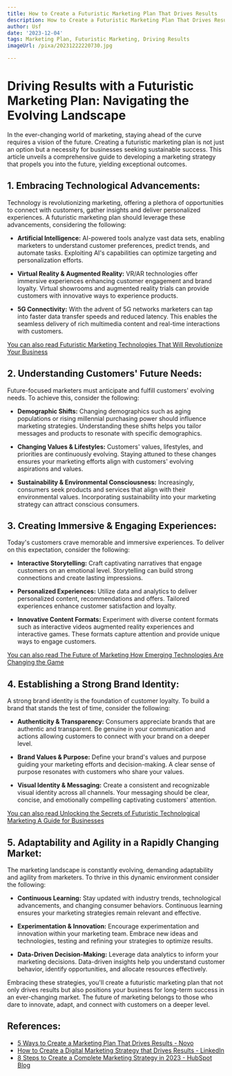 ```yaml
---
title: How to Create a Futuristic Marketing Plan That Drives Results
description: How to Create a Futuristic Marketing Plan That Drives Results
author: Usf
date: '2023-12-04'
tags: Marketing Plan, Futuristic Marketing, Driving Results
imageUrl: /pixa/20231222220730.jpg

---
```

# Driving Results with a  Futuristic Marketing Plan:  Navigating the Evolving Landscape

In the ever-changing  world of marketing, staying ahead of the curve requires a vision  of the future. Creating a futuristic marketing  plan is not just an option but a  necessity for businesses seeking  sustainable success. This article unveils a  comprehensive guide to developing  a marketing strategy that propels  you into the future, yielding exceptional outcomes.

## 1. Embracing Technological Advancements:

Technology is revolutionizing marketing, offering a plethora of  opportunities to connect with  customers, gather insights and deliver personalized experiences. A futuristic marketing plan should leverage these advancements, considering  the following:

- **Artificial Intelligence:** AI-powered tools analyze vast data  sets, enabling marketers to understand customer preferences, predict trends, and automate tasks. Exploiting  AI's capabilities can optimize targeting and personalization efforts.

- **Virtual Reality & Augmented  Reality:** VR/AR technologies offer immersive experiences enhancing customer engagement and brand loyalty. Virtual showrooms and augmented reality trials can provide customers with innovative ways to experience products.

- **5G Connectivity:** With the advent of 5G networks marketers can tap into  faster data transfer speeds and reduced latency. This enables the seamless delivery of rich multimedia content and real-time  interactions with  customers.

[You can also read Futuristic Marketing  Technologies That Will Revolutionize Your  Business](Futuristic%20Marketing%20Technologies%20That%20Will%20Revolutionize%20Your%20Business)


## 2. Understanding Customers' Future Needs:

Future-focused marketers must anticipate  and  fulfill customers'  evolving needs. To achieve this, consider  the following:

- **Demographic Shifts:** Changing  demographics such  as aging populations or rising millennial purchasing power should influence marketing strategies. Understanding these  shifts helps you tailor messages and products to resonate with specific demographics.

- **Changing Values & Lifestyles:** Customers' values, lifestyles, and priorities are continuously evolving.  Staying attuned  to these  changes ensures  your marketing efforts  align with customers' evolving aspirations and values.

- **Sustainability & Environmental Consciousness:** Increasingly, consumers seek products and services that align with their environmental values. Incorporating sustainability into your marketing strategy can attract conscious consumers.

## 3. Creating Immersive & Engaging Experiences:

Today's  customers crave memorable and immersive experiences. To deliver on this expectation, consider the following:

-  **Interactive Storytelling:** Craft  captivating narratives that engage  customers on an emotional level. Storytelling can build strong connections  and create lasting impressions.

-  **Personalized Experiences:** Utilize data and analytics to deliver personalized content,  recommendations and offers. Tailored experiences enhance customer satisfaction and loyalty.

- **Innovative Content Formats:** Experiment with diverse content formats such as interactive videos augmented reality experiences  and interactive games. These formats capture attention and provide unique ways to engage customers.

[You can also read The Future of Marketing How Emerging Technologies Are Changing  the Game](The%20Future%20of%20Marketing%20How%20Emerging%20Technologies%20Are%20Changing%20the%20Game)


## 4. Establishing a Strong Brand Identity:

A strong brand  identity is the foundation of customer loyalty.  To build a brand that stands the test of time, consider the following:

- **Authenticity & Transparency:** Consumers appreciate brands that  are authentic  and transparent. Be genuine in your communication and actions allowing customers to connect with your brand on a deeper level.

- **Brand Values & Purpose:** Define your brand's values and purpose  guiding your marketing efforts and decision-making. A clear sense of purpose resonates with customers who share your values.

- **Visual Identity & Messaging:** Create a consistent and recognizable visual identity across all channels. Your messaging should be clear, concise, and emotionally compelling captivating customers' attention.

[You can  also read Unlocking the Secrets of Futuristic Technological Marketing A Guide for Businesses](Unlocking%20the%20Secrets%20of%20Futuristic%20Technological%20Marketing%20A%20Guide%20for%20Businesses)


## 5. Adaptability and Agility in a Rapidly Changing  Market:

The marketing  landscape is constantly evolving, demanding adaptability and agility from marketers. To thrive in this dynamic environment  consider the following:

- **Continuous Learning:** Stay updated with industry trends, technological advancements, and changing consumer  behaviors. Continuous learning ensures your  marketing strategies  remain relevant  and effective.

-  **Experimentation & Innovation:** Encourage experimentation and innovation within your  marketing team. Embrace new ideas and technologies, testing and refining your strategies to optimize results.

- **Data-Driven Decision-Making:** Leverage data analytics to  inform your marketing decisions. Data-driven insights help  you understand customer behavior, identify opportunities, and allocate  resources effectively.

Embracing these  strategies, you'll create a futuristic  marketing plan that not only drives results but also positions your business for long-term  success in an ever-changing market. The future  of  marketing belongs to those  who dare to innovate, adapt,  and connect with customers on a deeper level.

## References:
- [5 Ways to Create a Marketing Plan That Drives Results - Novo](https://www.novo.co/resources/create-a-marketing-plan-that-drives-results)
- [How to Create a Digital Marketing Strategy that Drives Results - LinkedIn](https://www.linkedin.com/pulse/how-create-digital-marketing-strategy-drives-results-ranjan-sahoo)
- [8 Steps to Create a Complete Marketing Strategy in 2023 - HubSpot Blog](https://blog.hubspot.com/marketing/marketing-strategy)
